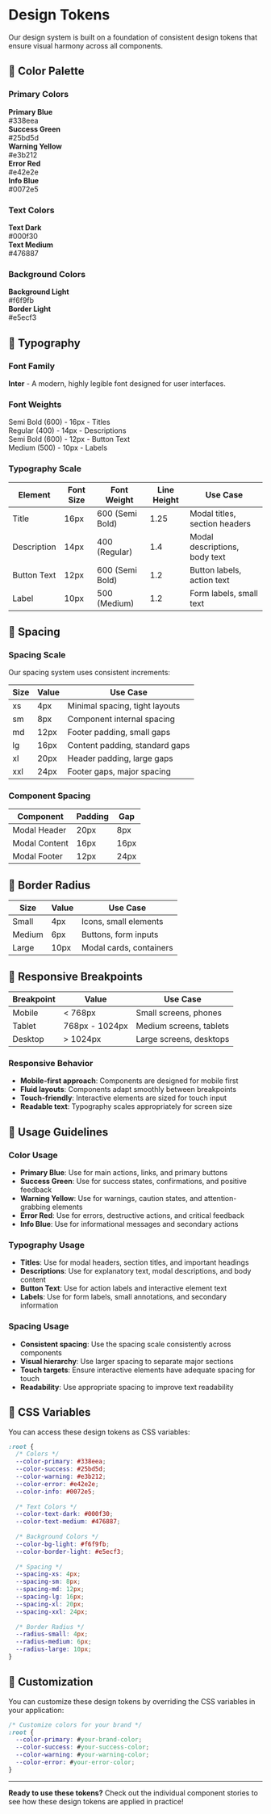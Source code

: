 
<Meta title="Design System/Design Tokens" />

# Design Tokens

Our design system is built on a foundation of consistent design tokens that ensure visual harmony across all components.

## 🎨 Color Palette

### Primary Colors

<div style={{ display: 'grid', gridTemplateColumns: 'repeat(auto-fit, minmax(200px, 1fr))', gap: '16px', marginBottom: '32px' }}>

<div style={{ padding: '16px', borderRadius: '8px', backgroundColor: '#338eea', color: 'white', textAlign: 'center' }}>
  <strong>Primary Blue</strong><br/>
  #338eea
</div>

<div style={{ padding: '16px', borderRadius: '8px', backgroundColor: '#25bd5d', color: 'white', textAlign: 'center' }}>
  <strong>Success Green</strong><br/>
  #25bd5d
</div>

<div style={{ padding: '16px', borderRadius: '8px', backgroundColor: '#e3b212', color: 'white', textAlign: 'center' }}>
  <strong>Warning Yellow</strong><br/>
  #e3b212
</div>

<div style={{ padding: '16px', borderRadius: '8px', backgroundColor: '#e42e2e', color: 'white', textAlign: 'center' }}>
  <strong>Error Red</strong><br/>
  #e42e2e
</div>

<div style={{ padding: '16px', borderRadius: '8px', backgroundColor: '#0072e5', color: 'white', textAlign: 'center' }}>
  <strong>Info Blue</strong><br/>
  #0072e5
</div>

</div>

### Text Colors

<div style={{ display: 'grid', gridTemplateColumns: 'repeat(auto-fit, minmax(200px, 1fr))', gap: '16px', marginBottom: '32px' }}>

<div style={{ padding: '16px', borderRadius: '8px', backgroundColor: '#000f30', color: 'white', textAlign: 'center' }}>
  <strong>Text Dark</strong><br/>
  #000f30
</div>

<div style={{ padding: '16px', borderRadius: '8px', backgroundColor: '#476887', color: 'white', textAlign: 'center' }}>
  <strong>Text Medium</strong><br/>
  #476887
</div>

</div>

### Background Colors

<div style={{ display: 'grid', gridTemplateColumns: 'repeat(auto-fit, minmax(200px, 1fr))', gap: '16px', marginBottom: '32px' }}>

<div style={{ padding: '16px', borderRadius: '8px', backgroundColor: '#f6f9fb', color: '#000f30', textAlign: 'center', border: '1px solid #e5ecf3' }}>
  <strong>Background Light</strong><br/>
  #f6f9fb
</div>

<div style={{ padding: '16px', borderRadius: '8px', backgroundColor: '#e5ecf3', color: '#000f30', textAlign: 'center' }}>
  <strong>Border Light</strong><br/>
  #e5ecf3
</div>

</div>

## 📝 Typography

### Font Family
**Inter** - A modern, highly legible font designed for user interfaces.

### Font Weights

<div style={{ marginBottom: '32px' }}>

<div style={{ fontSize: '16px', fontWeight: '600', marginBottom: '8px' }}>
  Semi Bold (600) - 16px - Titles
</div>

<div style={{ fontSize: '14px', fontWeight: '400', marginBottom: '8px' }}>
  Regular (400) - 14px - Descriptions
</div>

<div style={{ fontSize: '12px', fontWeight: '600', marginBottom: '8px' }}>
  Semi Bold (600) - 12px - Button Text
</div>

<div style={{ fontSize: '10px', fontWeight: '500', marginBottom: '8px' }}>
  Medium (500) - 10px - Labels
</div>

</div>

### Typography Scale

| Element | Font Size | Font Weight | Line Height | Use Case |
|---------|-----------|-------------|-------------|----------|
| Title | 16px | 600 (Semi Bold) | 1.25 | Modal titles, section headers |
| Description | 14px | 400 (Regular) | 1.4 | Modal descriptions, body text |
| Button Text | 12px | 600 (Semi Bold) | 1.2 | Button labels, action text |
| Label | 10px | 500 (Medium) | 1.2 | Form labels, small text |

## 📏 Spacing

### Spacing Scale

Our spacing system uses consistent increments:

| Size | Value | Use Case |
|------|-------|----------|
| xs | 4px | Minimal spacing, tight layouts |
| sm | 8px | Component internal spacing |
| md | 12px | Footer padding, small gaps |
| lg | 16px | Content padding, standard gaps |
| xl | 20px | Header padding, large gaps |
| xxl | 24px | Footer gaps, major spacing |

### Component Spacing

| Component | Padding | Gap |
|-----------|---------|-----|
| Modal Header | 20px | 8px |
| Modal Content | 16px | 16px |
| Modal Footer | 12px | 24px |

## 🔲 Border Radius

| Size | Value | Use Case |
|------|-------|----------|
| Small | 4px | Icons, small elements |
| Medium | 6px | Buttons, form inputs |
| Large | 10px | Modal cards, containers |

## 📱 Responsive Breakpoints

| Breakpoint | Value | Use Case |
|------------|-------|----------|
| Mobile | < 768px | Small screens, phones |
| Tablet | 768px - 1024px | Medium screens, tablets |
| Desktop | > 1024px | Large screens, desktops |

### Responsive Behavior

- **Mobile-first approach**: Components are designed for mobile first
- **Fluid layouts**: Components adapt smoothly between breakpoints
- **Touch-friendly**: Interactive elements are sized for touch input
- **Readable text**: Typography scales appropriately for screen size

## 🎯 Usage Guidelines

### Color Usage

- **Primary Blue**: Use for main actions, links, and primary buttons
- **Success Green**: Use for success states, confirmations, and positive feedback
- **Warning Yellow**: Use for warnings, caution states, and attention-grabbing elements
- **Error Red**: Use for errors, destructive actions, and critical feedback
- **Info Blue**: Use for informational messages and secondary actions

### Typography Usage

- **Titles**: Use for modal headers, section titles, and important headings
- **Descriptions**: Use for explanatory text, modal descriptions, and body content
- **Button Text**: Use for action labels and interactive element text
- **Labels**: Use for form labels, small annotations, and secondary information

### Spacing Usage

- **Consistent spacing**: Use the spacing scale consistently across components
- **Visual hierarchy**: Use larger spacing to separate major sections
- **Touch targets**: Ensure interactive elements have adequate spacing for touch
- **Readability**: Use appropriate spacing to improve text readability

## 🔧 CSS Variables

You can access these design tokens as CSS variables:

```css
:root {
  /* Colors */
  --color-primary: #338eea;
  --color-success: #25bd5d;
  --color-warning: #e3b212;
  --color-error: #e42e2e;
  --color-info: #0072e5;
  
  /* Text Colors */
  --color-text-dark: #000f30;
  --color-text-medium: #476887;
  
  /* Background Colors */
  --color-bg-light: #f6f9fb;
  --color-border-light: #e5ecf3;
  
  /* Spacing */
  --spacing-xs: 4px;
  --spacing-sm: 8px;
  --spacing-md: 12px;
  --spacing-lg: 16px;
  --spacing-xl: 20px;
  --spacing-xxl: 24px;
  
  /* Border Radius */
  --radius-small: 4px;
  --radius-medium: 6px;
  --radius-large: 10px;
}
```

## 🎨 Customization

You can customize these design tokens by overriding the CSS variables in your application:

```css
/* Customize colors for your brand */
:root {
  --color-primary: #your-brand-color;
  --color-success: #your-success-color;
  --color-warning: #your-warning-color;
  --color-error: #your-error-color;
}
```

---

**Ready to use these tokens?** Check out the individual component stories to see how these design tokens are applied in practice!
